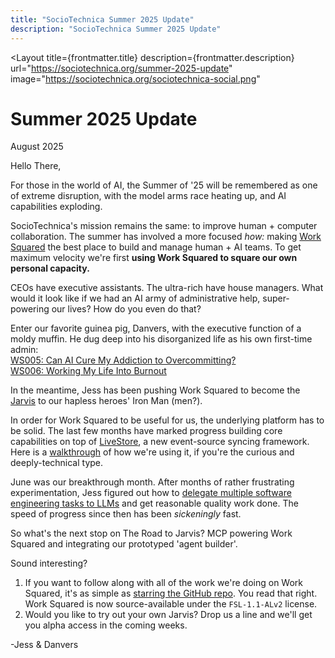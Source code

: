 ```yaml
---
title: "SocioTechnica Summer 2025 Update"
description: "SocioTechnica Summer 2025 Update"
---
```



<Layout 
  title={frontmatter.title}
  description={frontmatter.description}
  url="https://sociotechnica.org/summer-2025-update"
  image="https://sociotechnica.org/sociotechnica-social.png"
>

<h1 class="font-serif text-4xl mb-2">Summer 2025 Update</h1>
<p class="text-neutral-500 mb-4">August 2025</p>

<article class="prose prose-blockquote:font-normal">

Hello There,

For those in the world of AI, the Summer of '25 will be remembered as one of extreme disruption, with the model arms race heating up, and AI capabilities exploding.

SocioTechnica's mission remains the same: to improve human + computer collaboration. The summer has involved a more focused *how:* making [Work Squared](https://worksquared.ai/) the best place to build and manage human + AI teams. To get maximum velocity we're first **using Work Squared to square our own personal capacity.**

CEOs have executive assistants. The ultra-rich have house managers. What would it look like if we had an AI army of administrative help, super-powering our lives? How do you even do that?

Enter our favorite guinea pig, Danvers, with the executive function of a moldy muffin. He dug deep into his disorganized life as his own first-time admin:  
[WS005: Can AI Cure My Addiction to Overcommitting?](https://sociotechnica.org/notebook/overcommitting/)  
[WS006: Working My Life Into Burnout](https://sociotechnica.org/notebook/life-burnout/)

In the meantime, Jess has been pushing Work Squared to become the [Jarvis](https://www.youtube.com/watch?v=Zg_nD_x0bgM) to our hapless heroes' Iron Man (men?).

In order for Work Squared to be useful for us, the underlying platform has to be solid. The last few months have marked progress building core capabilities on top of [LiveStore](https://livestored.dev/), a new event-source syncing framework. Here is a [walkthrough](https://www.youtube.com/watch?v=mXHzy92LWyU) of how we're using it, if you're the curious and deeply-technical type.

June was our breakthrough month. After months of rather frustrating experimentation, Jess figured out how to [delegate multiple software engineering tasks to LLMs](https://youtu.be/MPbRGZtIHu4) and get reasonable quality work done. The speed of progress since then has been *sickeningly* fast.

So what's the next stop on The Road to Jarvis? MCP powering Work Squared and integrating our prototyped 'agent builder'.

Sound interesting?

1. If you want to follow along with all of the work we're doing on Work Squared, it's as simple as [starring the GitHub repo](https://github.com/sociotechnica-org/work-squared/). You read that right. Work Squared is now source-available under the `FSL-1.1-ALv2` license.
2. Would you like to try out your own Jarvis? Drop us a line and we'll get you alpha access in the coming weeks.

-Jess & Danvers

</article>

</Layout>